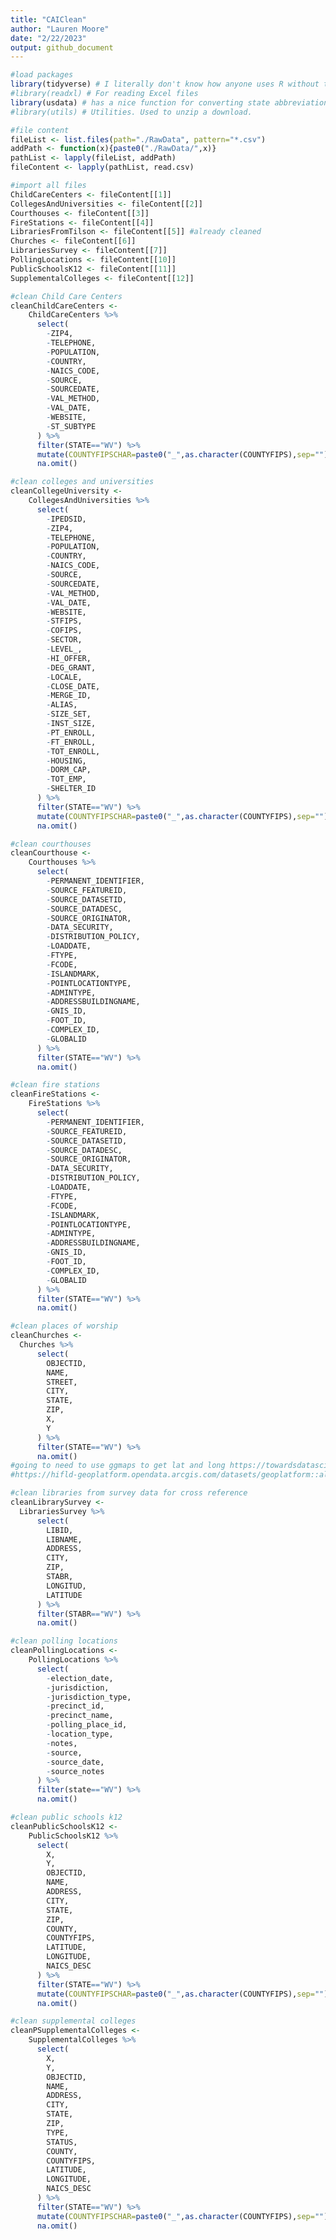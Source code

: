 ```yaml
---
title: "CAIClean"
author: "Lauren Moore"
date: "2/22/2023"
output: github_document
---
```


```r
#load packages
library(tidyverse) # I literally don't know how anyone uses R without this.
#library(readxl) # For reading Excel files
library(usdata) # has a nice function for converting state abbreviations to state names and vis versa
#library(utils) # Utilities. Used to unzip a download.
```

```r
#file content
fileList <- list.files(path="./RawData", pattern="*.csv")
addPath <- function(x){paste0("./RawData/",x)}
pathList <- lapply(fileList, addPath)
fileContent <- lapply(pathList, read.csv)
```

```r
#import all files
ChildCareCenters <- fileContent[[1]]
CollegesAndUniversities <- fileContent[[2]]
Courthouses <- fileContent[[3]]
FireStations <- fileContent[[4]]
LibrariesFromTilson <- fileContent[[5]] #already cleaned
Churches <- fileContent[[6]]
LibrariesSurvey <- fileContent[[7]]
PollingLocations <- fileContent[[10]]
PublicSchoolsK12 <- fileContent[[11]]
SupplementalColleges <- fileContent[[12]]
```

```r
#clean Child Care Centers
cleanChildCareCenters <- 
    ChildCareCenters %>%
      select(
        -ZIP4,
        -TELEPHONE,
        -POPULATION,
        -COUNTRY,
        -NAICS_CODE,
        -SOURCE,
        -SOURCEDATE,
        -VAL_METHOD,
        -VAL_DATE,
        -WEBSITE,
        -ST_SUBTYPE
      ) %>% 
      filter(STATE=="WV") %>%
      mutate(COUNTYFIPSCHAR=paste0("_",as.character(COUNTYFIPS),sep="")) %>%
      na.omit()
```


```r
#clean colleges and universities
cleanCollegeUniversity <- 
    CollegesAndUniversities %>%
      select(
        -IPEDSID,
        -ZIP4,
        -TELEPHONE,
        -POPULATION,
        -COUNTRY,
        -NAICS_CODE,
        -SOURCE,
        -SOURCEDATE,
        -VAL_METHOD,
        -VAL_DATE,
        -WEBSITE,
        -STFIPS,
        -COFIPS,
        -SECTOR,
        -LEVEL_,
        -HI_OFFER,
        -DEG_GRANT,
        -LOCALE,
        -CLOSE_DATE,
        -MERGE_ID,
        -ALIAS,
        -SIZE_SET,
        -INST_SIZE,
        -PT_ENROLL,
        -FT_ENROLL,
        -TOT_ENROLL,
        -HOUSING,
        -DORM_CAP,
        -TOT_EMP,
        -SHELTER_ID
      ) %>% 
      filter(STATE=="WV") %>%
      mutate(COUNTYFIPSCHAR=paste0("_",as.character(COUNTYFIPS),sep="")) %>%
      na.omit()
```

```r
#clean courthouses
cleanCourthouse <- 
    Courthouses %>%
      select(
        -PERMANENT_IDENTIFIER,
        -SOURCE_FEATUREID,
        -SOURCE_DATASETID,
        -SOURCE_DATADESC,
        -SOURCE_ORIGINATOR,
        -DATA_SECURITY,
        -DISTRIBUTION_POLICY,
        -LOADDATE,
        -FTYPE,
        -FCODE,
        -ISLANDMARK,
        -POINTLOCATIONTYPE,
        -ADMINTYPE,
        -ADDRESSBUILDINGNAME,
        -GNIS_ID,
        -FOOT_ID,
        -COMPLEX_ID,
        -GLOBALID
      ) %>% 
      filter(STATE=="WV") %>%
      na.omit()
```

```r
#clean fire stations
cleanFireStations <- 
    FireStations %>%
      select(
        -PERMANENT_IDENTIFIER,
        -SOURCE_FEATUREID,
        -SOURCE_DATASETID,
        -SOURCE_DATADESC,
        -SOURCE_ORIGINATOR,
        -DATA_SECURITY,
        -DISTRIBUTION_POLICY,
        -LOADDATE,
        -FTYPE,
        -FCODE,
        -ISLANDMARK,
        -POINTLOCATIONTYPE,
        -ADMINTYPE,
        -ADDRESSBUILDINGNAME,
        -GNIS_ID,
        -FOOT_ID,
        -COMPLEX_ID,
        -GLOBALID
      ) %>% 
      filter(STATE=="WV") %>%
      na.omit()
```

```r
#clean places of worship
cleanChurches <-
  Churches %>%
      select(
        OBJECTID,
        NAME,
        STREET,
        CITY,
        STATE,
        ZIP,
        X,
        Y
      ) %>% 
      filter(STATE=="WV") %>%
      na.omit()
#going to need to use ggmaps to get lat and long https://towardsdatascience.com/breaking-down-geocoding-in-r-a-complete-guide-1d0f8acd0d4b
#https://hifld-geoplatform.opendata.arcgis.com/datasets/geoplatform::all-places-of-worship/explore?filters=eyJTVEFURSI6WyJXViJdfQ%3D%3D&location=38.762635%2C-80.138550%2C8.00
```

```r
#clean libraries from survey data for cross reference
cleanLibrarySurvey <-
  LibrariesSurvey %>%
      select(
        LIBID,
        LIBNAME,
        ADDRESS,
        CITY,
        ZIP,
        STABR,
        LONGITUD,
        LATITUDE
      ) %>% 
      filter(STABR=="WV") %>%
      na.omit()
```

```r
#clean polling locations
cleanPollingLocations <- 
    PollingLocations %>%
      select(
        -election_date,
        -jurisdiction,
        -jurisdiction_type,
        -precinct_id,
        -precinct_name,
        -polling_place_id,
        -location_type,
        -notes,
        -source,
        -source_date,
        -source_notes
      ) %>% 
      filter(state=="WV") %>%
      na.omit()
```

```r
#clean public schools k12
cleanPublicSchoolsK12 <- 
    PublicSchoolsK12 %>%
      select(
        X,
        Y,
        OBJECTID,
        NAME,
        ADDRESS,
        CITY,
        STATE,
        ZIP,
        COUNTY,
        COUNTYFIPS,
        LATITUDE,
        LONGITUDE,
        NAICS_DESC
      ) %>% 
      filter(STATE=="WV") %>%
      mutate(COUNTYFIPSCHAR=paste0("_",as.character(COUNTYFIPS),sep="")) %>%
      na.omit()
```

```r
#clean supplemental colleges
cleanPSupplementalColleges <- 
    SupplementalColleges %>%
      select(
        X,
        Y,
        OBJECTID,
        NAME,
        ADDRESS,
        CITY,
        STATE,
        ZIP,
        TYPE,
        STATUS,
        COUNTY,
        COUNTYFIPS,
        LATITUDE,
        LONGITUDE,
        NAICS_DESC
      ) %>% 
      filter(STATE=="WV") %>%
      mutate(COUNTYFIPSCHAR=paste0("_",as.character(COUNTYFIPS),sep="")) %>%
      na.omit()
```








